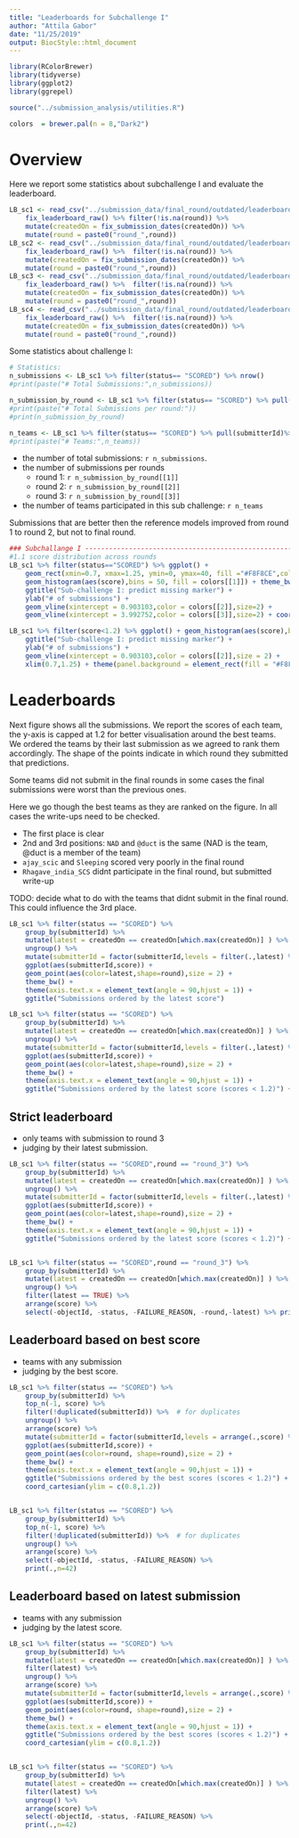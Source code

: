 ```yaml
---
title: "Leaderboards for Subchallenge I"
author: "Attila Gabor"
date: "11/25/2019"
output: BiocStyle::html_document
---
```


```r

library(RColorBrewer)
library(tidyverse)
library(ggplot2)
library(ggrepel)

source("../submission_analysis/utilities.R")

colors  = brewer.pal(n = 8,"Dark2")

```



# Overview
Here we report some statistics about subchallenge I and evaluate the leaderboard. 

```r

LB_sc1 <- read_csv("../submission_data/final_round/outdated/leaderboard_all_rounds_sc1.csv") %>%
	fix_leaderboard_raw() %>% filter(!is.na(round)) %>%
	mutate(createdOn = fix_submission_dates(createdOn)) %>%
	mutate(round = paste0("round_",round))
LB_sc2 <- read_csv("../submission_data/final_round/outdated/leaderboard_all_rounds_sc2.csv") %>%
	fix_leaderboard_raw() %>%  filter(!is.na(round)) %>%
	mutate(createdOn = fix_submission_dates(createdOn)) %>%
	mutate(round = paste0("round_",round))
LB_sc3 <- read_csv("../submission_data/final_round/outdated/leaderboard_all_rounds_sc3.csv") %>%
	fix_leaderboard_raw() %>%  filter(!is.na(round)) %>%
	mutate(createdOn = fix_submission_dates(createdOn)) %>%
	mutate(round = paste0("round_",round))
LB_sc4 <- read_csv("../submission_data/final_round/outdated/leaderboard_all_rounds_sc4.csv") %>%
	fix_leaderboard_raw() %>%  filter(!is.na(round)) %>%
	mutate(createdOn = fix_submission_dates(createdOn)) %>%
	mutate(round = paste0("round_",round))
```

Some statistics about challenge I: 
```r
# Statistics: 
n_submissions <- LB_sc1 %>% filter(status== "SCORED") %>% nrow()
#print(paste("# Total Submissions:",n_submissions))

n_submission_by_round <- LB_sc1 %>% filter(status== "SCORED") %>% pull(round) %>% table()
#print(paste("# Total Submissions per round:"))
#print(n_submission_by_round)

n_teams <- LB_sc1 %>% filter(status== "SCORED") %>% pull(submitterId)%>% unique() %>% length()
#print(paste("# Teams:",n_teams))
```
- the number of total submissions: `r n_submissions`. 
- the number of submissions per rounds
	- round 1: `r n_submission_by_round[[1]]`
	- round 2: `r n_submission_by_round[[2]]`
	- round 3: `r n_submission_by_round[[3]]`
- the number of teams participated in this sub challenge: `r n_teams`

Submissions that are better then the reference models improved from round 1 to round 2, but not to final round. 

```r
### Subchallange I -------------------------------------------------------------
#1.1 score distribution across rounds
LB_sc1 %>% filter(status=="SCORED") %>% ggplot() + 
	geom_rect(xmin=0.7, xmax=1.25, ymin=0, ymax=40, fill ="#F8F8CE",color="black")+
	geom_histogram(aes(score),bins = 50, fill = colors[[1]]) + theme_bw() + 
	ggtitle("Sub-challenge I: predict missing marker") +
	ylab("# of submissions") + 
	geom_vline(xintercept = 0.903103,color = colors[[2]],size=2) + 
	geom_vline(xintercept = 3.992752,color = colors[[3]],size=2) + coord_cartesian(xlim = c(0,6)) + facet_grid( round~ .)

LB_sc1 %>% filter(score<1.2) %>% ggplot() + geom_histogram(aes(score),bins = 40, fill = colors[[1]]) + theme_bw() + 
	ggtitle("Sub-challenge I: predict missing marker") +
	ylab("# of submissions") + 
	geom_vline(xintercept = 0.903103,color = colors[[2]],size = 2) + 
	xlim(0.7,1.25) + theme(panel.background = element_rect(fill = "#F8F8CE" ))  + facet_grid( round~ .)

```



# Leaderboards


Next figure shows all the submissions. We report the scores of each team, 
the y-axis is capped at 1.2 for better visualisation around the best teams. 
We ordered the teams by their last submission as we agreed to rank them accordingly. 
The shape of the points indicate in which round they submitted that predictions. 

Some teams did not submit in the final rounds in some cases the final submissions were
worst than the previous ones. 

Here we go though the best teams as they are ranked on the figure. In all cases the write-ups need to be checked. 

- The first place is clear
- 2nd and 3rd positions: `NAD` and `@duct` is the same (NAD is the team, @duct is a member of the team)
- `ajay_scic` and `Sleeping` scored very poorly in the final round
- `Rhagave_india_SCS` didnt participate in the final round, but submitted write-up

TODO: decide what to do with the teams that didnt submit in the final round. This 
could influence the 3rd place. 


```r
LB_sc1 %>% filter(status == "SCORED") %>% 
	group_by(submitterId) %>%
	mutate(latest = createdOn == createdOn[which.max(createdOn)] ) %>%
	ungroup() %>%
	mutate(submitterId = factor(submitterId,levels = filter(.,latest) %>%arrange(score) %>% pull(submitterId)))%>%
	ggplot(aes(submitterId,score)) + 
	geom_point(aes(color=latest,shape=round),size = 2) + 
	theme_bw() + 
	theme(axis.text.x = element_text(angle = 90,hjust = 1)) +
	ggtitle("Submissions ordered by the latest score")

LB_sc1 %>% filter(status == "SCORED") %>% 
	group_by(submitterId) %>%
	mutate(latest = createdOn == createdOn[which.max(createdOn)] ) %>%
	ungroup() %>%
	mutate(submitterId = factor(submitterId,levels = filter(.,latest) %>%arrange(score) %>% pull(submitterId)))%>%
	ggplot(aes(submitterId,score)) + 
	geom_point(aes(color=latest,shape=round),size = 2) + 
	theme_bw() + 
	theme(axis.text.x = element_text(angle = 90,hjust = 1)) +
	ggtitle("Submissions ordered by the latest score (scores < 1.2)") + coord_cartesian(ylim = c(0.8,1.2))
```

## Strict leaderboard

- only teams with submission to round 3
- judging by their latest submission. 

```r
LB_sc1 %>% filter(status == "SCORED",round == "round_3") %>% 
	group_by(submitterId) %>%
	mutate(latest = createdOn == createdOn[which.max(createdOn)] ) %>%
	ungroup() %>%
	mutate(submitterId = factor(submitterId,levels = filter(.,latest) %>%arrange(score) %>% pull(submitterId)))%>%
	ggplot(aes(submitterId,score)) + 
	geom_point(aes(color=latest,shape=round),size = 2) + 
	theme_bw() + 
	theme(axis.text.x = element_text(angle = 90,hjust = 1)) +
	ggtitle("Submissions ordered by the latest score (scores < 1.2)") + coord_cartesian(ylim = c(0.8,1.2))


LB_sc1 %>% filter(status == "SCORED",round == "round_3") %>% 
	group_by(submitterId) %>%
	mutate(latest = createdOn == createdOn[which.max(createdOn)] ) %>%
	ungroup() %>%
	filter(latest == TRUE) %>%
	arrange(score) %>%
	select(-objectId, -status, -FAILURE_REASON, -round,-latest) %>% print(.,n=23)
```

## Leaderboard based on best score

- teams with any submission 
- judging by the best score.


```r

LB_sc1 %>% filter(status == "SCORED") %>% 
	group_by(submitterId) %>%
	top_n(-1, score) %>%
	filter(!duplicated(submitterId)) %>%  # for duplicates
	ungroup() %>%
	arrange(score) %>%
	mutate(submitterId = factor(submitterId,levels = arrange(.,score) %>% pull(submitterId)))%>%
	ggplot(aes(submitterId,score)) + 
	geom_point(aes(color=round, shape=round),size = 2) + 
	theme_bw() + 
	theme(axis.text.x = element_text(angle = 90,hjust = 1)) +
	ggtitle("Submissions ordered by the best scores (scores < 1.2)") +
	coord_cartesian(ylim = c(0.8,1.2))


LB_sc1 %>% filter(status == "SCORED") %>% 
	group_by(submitterId) %>%
	top_n(-1, score) %>%
	filter(!duplicated(submitterId)) %>%  # for duplicates
	ungroup() %>%
	arrange(score) %>%
	select(-objectId, -status, -FAILURE_REASON) %>%
	print(.,n=42)
```


## Leaderboard based on latest submission


- teams with any submission 
- judging by the latest score.


```r

LB_sc1 %>% filter(status == "SCORED") %>% 
	group_by(submitterId) %>%
	mutate(latest = createdOn == createdOn[which.max(createdOn)] ) %>%
	filter(latest) %>%
	ungroup() %>%
	arrange(score) %>%
	mutate(submitterId = factor(submitterId,levels = arrange(.,score) %>% pull(submitterId)))%>%
	ggplot(aes(submitterId,score)) + 
	geom_point(aes(color=round, shape=round),size = 2) + 
	theme_bw() + 
	theme(axis.text.x = element_text(angle = 90,hjust = 1)) +
	ggtitle("Submissions ordered by the best scores (scores < 1.2)") +
	coord_cartesian(ylim = c(0.8,1.2))


LB_sc1 %>% filter(status == "SCORED") %>% 
	group_by(submitterId) %>%
	mutate(latest = createdOn == createdOn[which.max(createdOn)] ) %>%
	filter(latest) %>% 
	ungroup() %>%
	arrange(score) %>%
	select(-objectId, -status, -FAILURE_REASON) %>%
	print(.,n=42)
```





